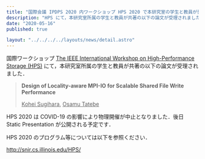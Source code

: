 ```yaml
---
title: "国際会議 IPDPS 2020 内ワークショップ HPS 2020 で本研究室の学生と教員が発表します"
description: "HPS にて，本研究室所属の学生と教員が共著の以下の論文が受理されました．"
date: "2020-05-16"
published: true

layout: "../../../../layouts/news/detail.astro"
---
```


国際ワークショップ [The IEEE International Workshop on High-Performance Storage (HPS)](http://snir.cs.illinois.edu/HPS/) にて，本研究室所属の学生と教員が共著の以下の論文が受理されました．

> **Design of Locality-aware MPI-IO for Scalable Shared File Write Performance**
>
> <u>Kohei Sugihara</u>, <u>Osamu Tatebe</u>

HPS 2020 は COVID-19 の影響により物理開催が中止となりました．後日 Static Presentation が公開される予定です．

HPS 2020 のプログラム等については以下を参照ください．

http://snir.cs.illinois.edu/HPS/
